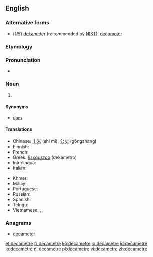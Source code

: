 ==English==

===Alternative forms===
* (''US'') [[dekameter]] (recommended by [[w:NIST|NIST]]), [[decameter]]

===Etymology===
{{prefix|deca|metre}}

===Pronunciation===
* {{a|UK}} {{IPA|/ˈdɛkəmiːtə(ɹ)/}}

===Noun===
{{en-noun}}

# {{SI-unit|deca|metre|length}}

====Synonyms====
* [[dam]]

====Translations====
{{trans-top|the length of 10 metres}}
* Chinese: [[十米]] (shí mǐ), [[公丈]] (gōngzhàng)
* Finnish: {{t+|fi|dekametri}}
* French: {{t+|fr|décamètre|m}}
* Greek: [[δεκάμετρο]] {{g|n}} (dekámetro)
* Interlingua: {{t|ia|decametro}}
* Italian: {{t+|it|decametro|m}}
{{trans-mid}}
* Khmer: {{t|km|ដេកាម៉ែត្រ|tr=deekaa maet|sc=Khmr}}
* Malay: {{t|ms|dekameter}}
* Portuguese: {{t+|pt|decâmetro|m}}
* Russian: {{t+|ru|декаметр|m|tr=dekamétr|sc=Cyrl}}
* Spanish: {{t|es|decámetro|m}}
* Telugu: {{t|te|డెకామీటరు}}
* Vietnamese: {{t|vi|đêcamet}}, {{t|vi|đê-ca-mét}}, {{t|vi|đề-ca-mét}}
{{trans-bottom}}

===Anagrams===
* [[decameter#English|decameter]]

[[et:decametre]]
[[fr:decametre]]
[[ko:decametre]]
[[io:decametre]]
[[id:decametre]]
[[lo:decametre]]
[[nl:decametre]]
[[pl:decametre]]
[[vi:decametre]]
[[zh:decametre]]